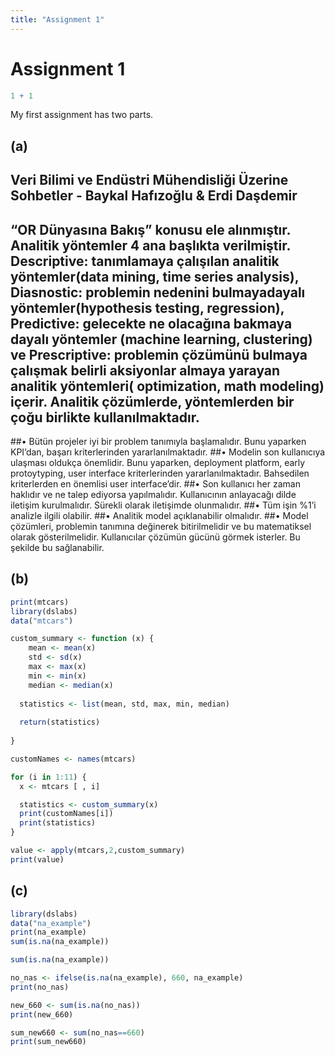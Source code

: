 ```yaml
---
title: "Assignment 1"
---
```


# Assignment 1

```r
1 + 1


```

My first assignment has two parts.

## (a)

## Veri Bilimi ve Endüstri Mühendisliği Üzerine Sohbetler - Baykal Hafızoğlu & Erdi Daşdemir

## “OR Dünyasına Bakış” konusu ele alınmıştır. Analitik yöntemler 4 ana başlıkta verilmiştir. Descriptive: tanımlamaya çalışılan analitik yöntemler(data mining, time series analysis), Diasnostic: problemin nedenini bulmayadayalı yöntemler(hypothesis testing, regression), Predictive: gelecekte ne olacağına bakmaya dayalı yöntemler (machine learning, clustering) ve Prescriptive: problemin çözümünü bulmaya çalışmak belirli aksiyonlar almaya yarayan analitik yöntemleri( optimization, math modeling) içerir. Analitik çözümlerde, yöntemlerden bir çoğu birlikte kullanılmaktadır.

##• Bütün projeler iyi bir problem tanımıyla başlamalıdır. Bunu yaparken KPI’dan, başarı kriterlerinden yararlanılmaktadır. ##• Modelin son kullanıcıya ulaşması oldukça önemlidir. Bunu yaparken, deployment platform, early protoytyping, user interface kriterlerinden yararlanılmaktadır. Bahsedilen kriterlerden en önemlisi user interface’dir. ##• Son kullanıcı her zaman haklıdır ve ne talep ediyorsa yapılmalıdır. Kullanıcının anlayacağı dilde iletişim kurulmalıdır. Sürekli olarak iletişimde olunmalıdır. ##• Tüm işin %1’i analizle ilgili olabilir. ##• Analitik model açıklanabilir olmalıdır. ##• Model çözümleri, problemin tanımına değinerek bitirilmelidir ve bu matematiksel olarak gösterilmelidir. Kullanıcılar çözümün gücünü görmek isterler. Bu şekilde bu sağlanabilir.

## (b)

```r
print(mtcars)
library(dslabs)
data("mtcars")

custom_summary <- function (x) {
    mean <- mean(x)
    std <- sd(x)
    max <- max(x)
    min <- min(x)
    median <- median(x)
    
  statistics <- list(mean, std, max, min, median)
  
  return(statistics)
  
}


```

```r
customNames <- names(mtcars)

for (i in 1:11) {
  x <- mtcars [ , i]

  statistics <- custom_summary(x)
  print(customNames[i])
  print(statistics)
}


```

```r

value <- apply(mtcars,2,custom_summary)
print(value)
```

## (c)

```r
library(dslabs)
data("na_example")
print(na_example)
sum(is.na(na_example)) 

```

```r
sum(is.na(na_example)) 
```

```r
no_nas <- ifelse(is.na(na_example), 660, na_example) 
print(no_nas)
```

```r
new_660 <- sum(is.na(no_nas))
print(new_660)

```

```r
sum_new660 <- sum(no_nas==660)
print(sum_new660)

```
